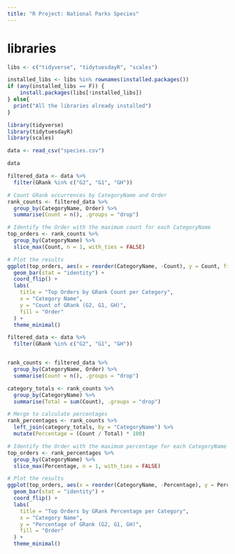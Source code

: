 ```yaml
---
title: "R Project: National Parks Species"
---
```


# libraries 
```r
libs <- c("tidyverse", "tidytuesdayR", "scales")

installed_libs <- libs %in% rownames(installed.packages())
if (any(installed_libs == F)) {
    install.packages(libs[!installed_libs])
} else{
  print("All the libraries already installed")
}
```

```r
library(tidyverse)
library(tidytuesdayR)
library(scales)
```

```r
data <- read_csv("species.csv")

data

```

```r
filtered_data <- data %>%
  filter(GRank %in% c("G2", "G1", "GH"))

# Count GRank occurrences by CategoryName and Order
rank_counts <- filtered_data %>%
  group_by(CategoryName, Order) %>%
  summarise(Count = n(), .groups = "drop")

# Identify the Order with the maximum count for each CategoryName
top_orders <- rank_counts %>%
  group_by(CategoryName) %>%
  slice_max(Count, n = 1, with_ties = FALSE)

# Plot the results
ggplot(top_orders, aes(x = reorder(CategoryName, -Count), y = Count, fill = Order)) +
  geom_bar(stat = "identity") +
  coord_flip() +
  labs(
    title = "Top Orders by GRank Count per Category",
    x = "Category Name",
    y = "Count of GRank (G2, G1, GH)",
    fill = "Order"
  ) +
  theme_minimal()


````

```r

filtered_data <- data %>%
  filter(GRank %in% c("G2", "G1", "GH"))


rank_counts <- filtered_data %>%
  group_by(CategoryName, Order) %>%
  summarise(Count = n(), .groups = "drop")

category_totals <- rank_counts %>%
  group_by(CategoryName) %>%
  summarise(Total = sum(Count), .groups = "drop")

# Merge to calculate percentages
rank_percentages <- rank_counts %>%
  left_join(category_totals, by = "CategoryName") %>%
  mutate(Percentage = (Count / Total) * 100)

# Identify the Order with the maximum percentage for each CategoryName
top_orders <- rank_percentages %>%
  group_by(CategoryName) %>%
  slice_max(Percentage, n = 1, with_ties = FALSE)

# Plot the results
ggplot(top_orders, aes(x = reorder(CategoryName, -Percentage), y = Percentage, fill = Order)) +
  geom_bar(stat = "identity") +
  coord_flip() +
  labs(
    title = "Top Orders by GRank Percentage per Category",
    x = "Category Name",
    y = "Percentage of GRank (G2, G1, GH)",
    fill = "Order"
  ) +
  theme_minimal()

````
